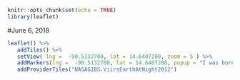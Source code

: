 
```r
knitr::opts_chunk$set(echo = TRUE)
library(leaflet)
```

#June 6, 2018

```r
leaflet() %>% 
   addTiles() %>% 
   setView( lng =  -90.5132700, lat = 14.6407200, zoom = 5 ) %>%
   addMarkers(lng =  -90.5132700, lat = 14.6407200, popup = "I was born in Guatemala!")%>%
   addProviderTiles("NASAGIBS.ViirsEarthAtNight2012")
 
```
